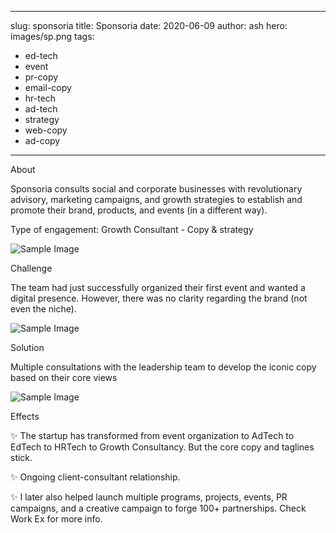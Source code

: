 
---
slug: sponsoria
title: Sponsoria
date: 2020-06-09
author: ash
hero: images/sp.png
tags:
  - ed-tech
  - event 
  - pr-copy
  - email-copy 
  - hr-tech 
  - ad-tech 
  - strategy 
  - web-copy 
  - ad-copy 
---
About

Sponsoria consults social and corporate businesses with revolutionary advisory, marketing campaigns, and growth strategies to establish and promote their brand, products, and events (in a different way). 

Type of engagement: Growth Consultant - Copy & strategy 

![Sample Image](/images/600x300.png)

Challenge 

The team had just successfully organized their first event and wanted a digital presence. However, there was no clarity regarding the brand (not even the niche).


![Sample Image](/images/600x300.png)

Solution 

Multiple consultations with the leadership team to develop the iconic copy based on their core views 


![Sample Image](/images/600x300.png)

Effects 

✨ The startup has transformed from event organization to AdTech to EdTech to HRTech to Growth Consultancy. But the core copy and taglines stick. 

✨ Ongoing client-consultant relationship.  

✨ I later also helped launch multiple programs, projects, events, PR campaigns, and a creative campaign to forge 100+ partnerships. Check Work Ex for more info.


